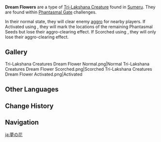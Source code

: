 {{Terminology Infobox
|image  = Tri-Lakshana Creatures Dream Flower Normal.png
|type   = Exploration
|type2  = Tri-Lakshana Creatures
|region = Sumeru
}}
'''Dream Flowers''' are a type of [[Tri-Lakshana Creature]] found in [[Sumeru]]. They are found within [[Phantasmal Gate]] challenges.

In their normal state, they will clear enemy [[aggro]] for nearby players. If Activated using {{Color|Electro}}, they will mark the locations of the remaining Phantasmal Seeds but lose their aggro-clearing effect. If Scorched using {{Color|Pyro}}, they will only lose their aggro-clearing effect.

==Gallery==
<gallery>
Tri-Lakshana Creatures Dream Flower Normal.png|Normal
Tri-Lakshana Creatures Dream Flower Scorched.png|Scorched
Tri-Lakshana Creatures Dream Flower Activated.png|Activated
</gallery>

==Other Languages==
{{Other Languages
|en      = Dream Flower
|zhs     = 梦之花
|zhs_rm  = Mèng zhī Huā
|zht     = 夢之花
|zht_rm  = Mèng zhī Huā
|zh_tl   = Dream Flower
|ja      = 夢の花
|ja_rm   = Yume no Hana
|ja_tl   = Dream Flower
|ko      = 환몽의 꽃
|ko_rm   = Hwanmong-ui Kkot
|ko_tl   = Phantasmal Flower
|es      = Flor onírica
|es_tl   = Dreamlike Flower
|fr      = Fleur de rêve
|fr_tl   = Dream Flower
|ru      = Цвет снов
|ru_tl   = Flower of Dreams
|th      = ดอกไม้แห่งความฝัน
|th_rm   = 
|th_tl   = 
|vi      = Hoa Mộng Mị
|vi_tl   = 
|de      = Traumblume
|de_tl   = Dream Flower
|id      = Bunga Mimpi
|id_tl   = Dream Flower
|pt      = Flor Onírica
|pt_tl   = 
|tr      = Rüya Çiçeği
|tr_tl   = Dream Flower
|it      = Flordisogno
|it_tl   = 
}}

==Change History==
{{Change History|3.0}}

==Navigation==
{{Exploration Navbox|Sumeru}}

[[ja:夢の花]]